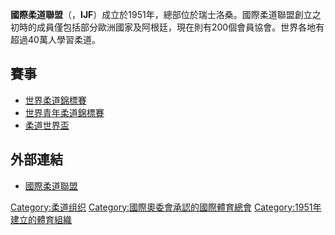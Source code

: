 {{Infobox sport governing body
| assocname= 國際柔道聯盟
| abbrev = IJF
| logo=國際柔道聯盟logo.png
| logosize=177px
| founded = 1951年
| aff =
| affdate =
| region =
| regionyear =
| image_border = 
| category     = 
| jurisdiction = 國際性
| headquarters = {{SUI}}[[洛桑|洛桑]]
| president    = Marius Vizer
| chairman     = 
| key staff    = 
| chiefexec =
| replaced =
| url =www.ijf.org/
| countryflag=
| countryflag2=
}}

'''國際柔道聯盟'''（{{lang-en|'''International Judo Federation'''}}，'''IJF'''）成立於1951年，總部位於瑞士洛桑。國際柔道聯盟創立之初時的成員僅包括部分歐洲國家及阿根廷，現在則有200個會員協會。世界各地有超過40萬人學習柔道。

==賽事==
*[[世界柔道錦標賽|世界柔道錦標賽]]
*[[世界青年柔道錦標賽|世界青年柔道錦標賽]]
*[[柔道世界盃|柔道世界盃]]

== 外部連結 ==
*[https://web.archive.org/web/20120214000609/http://www.intjudo.eu/main.php 國際柔道聯盟]

{{體育小作品}}
{{國際柔道}}
{{國際運動總會}}

[[Category:柔道组织|Category:柔道组织]]
[[Category:國際奧委會承認的國際體育總會|Category:國際奧委會承認的國際體育總會]]
[[Category:1951年建立的體育組織|Category:1951年建立的體育組織]]